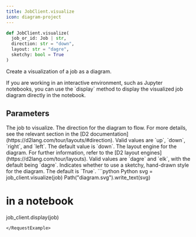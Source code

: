 ```yaml
---
title: JobClient.visualize
icon: diagram-project
---
```


```python
def JobClient.visualize(
  job_or_id: Job | str,
  direction: str = "down",
  layout: str = "dagre",
  sketchy: bool = True
)
```

Create a visualization of a job as a diagram.

<Tip>
  If you are working in an interactive environment, such as Jupyter notebooks, you can use the `display` method to display the visualized job diagram directly in the notebook.
</Tip>

## Parameters

<ParamField path="job" type="Job">
  The job to visualize.
</ParamField>

<ParamField path="direction" type="str">
  The direction for the diagram to flow. For more details, see the relevant section in the [D2 documentation](https://d2lang.com/tour/layouts/#direction). Valid values are `up`, `down`, `right`, and `left`. The default value is `down`.
</ParamField>

<ParamField path="layout" type="str">
  The layout engine for the diagram. For further information, refer to the [D2 layout engines](https://d2lang.com/tour/layouts). Valid values are `dagre` and `elk`, with the default being `dagre`.
</ParamField>

<ParamField path="sketchy" type="bool">
  Indicates whether to use a sketchy, hand-drawn style for the diagram. The default is `True`.
</ParamField>

<RequestExample>
```python Python
svg = job_client.visualize(job)
Path("diagram.svg").write_text(svg)

# in a notebook
job_client.display(job)
```
</RequestExample>
